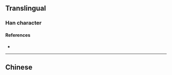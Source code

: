 {{also|豈}}
{{character info}}
==Translingual==

===Han character===
{{Han char|rn=46|rad=山|as=03|sn=6|four=|canj=USU|ids=⿱山己}}

====References====
* {{Han ref|kx=0307.271|hdz=10762.020|uh=5C82|ud=23682}}

----

==Chinese==
{{zh-see|豈}}